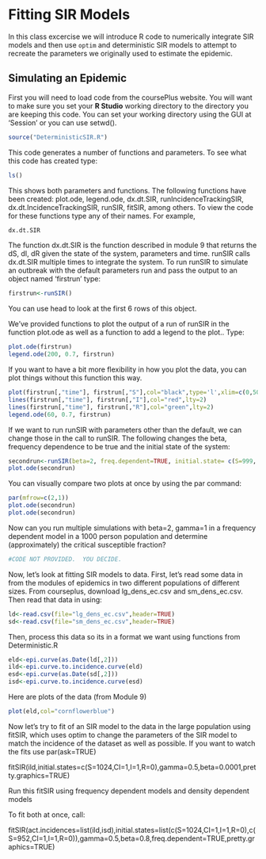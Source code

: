 Fitting SIR Models
========================================================

In this class excercise we will introduce R code to numerically integrate SIR models and then use `optim` and deterministic SIR models to attempt to recreate the parameters we originally used to estimate the epidemic.

Simulating an Epidemic
--------------------------------------------------
First you will need to load code from the coursePlus website. You will want to make sure you set your **R Studio** working directory to the directory you are keeping this code.  You can set your working directory using the GUI at 'Session' or you can use setwd().

```{r}
source("DeterministicSIR.R")
```

This code generates a number of functions and parameters.  To see what this code has created type:

```{r}
ls()
```

This shows both parameters and functions.  The following functions have been created: plot.ode, legend.ode, dx.dt.SIR, runIncidenceTrackingSIR, dx.dt.IncidenceTrackingSIR, runSIR, fitSIR, among others. To view the code for these functions type any of their names.  For example,

```{r}
dx.dt.SIR
```

The function dx.dt.SIR is the function described in module 9 that returns the dS, dI, dR given the state of the system, parameters and time.  runSIR calls dx.dt.SIR multiple times to integrate the system.  To run runSIR to simulate an outbreak with the default parameters run and pass the output to an object named 'firstrun' type:

```{r}
firstrun<-runSIR()
```

You can use head to look at the first 6 rows of this object.

We've provided functions to plot the output of a run of runSIR in the function plot.ode as well as a function to add a legend to the plot..  Type:

```{r}
plot.ode(firstrun)
legend.ode(200, 0.7, firstrun)
```

If you want to have a bit more flexibility in how you plot the data, you can plot things without this function this way.

```{r}
plot(firstrun[,"time"], firstrun[,"S"],col="black",type='l',xlim=c(0,50),ylim=c(0,1),xlab="Time",ylab="State Variable")
lines(firstrun[,"time"], firstrun[,"I"],col="red",lty=2)
lines(firstrun[,"time"], firstrun[,"R"],col="green",lty=2)
legend.ode(60, 0.7, firstrun)
```

If we want to run runSIR with parameters other than the default, we can change those in the call to runSIR.  The following changes the beta, frequency dependence to be true and the initial state of the system:

```{r}
secondrun<-runSIR(beta=2, freq.dependent=TRUE, initial.state= c(S=999, I=1, R=0))
plot.ode(secondrun)
```

You can visually compare two plots at once by using the par command:

```{r}
par(mfrow=c(2,1))
plot.ode(secondrun)
plot.ode(secondrun)
```

Now can you run multiple simulations with beta=2, gamma=1 in a frequency dependent model in a 1000 person population and determine (approximately) the critical susceptible fraction?  

```{r}
#CODE NOT PROVIDED.  YOU DECIDE.
```

Now, let's look at fitting SIR models to data.
First, let's read some data in from the modules of epidemics in two different populations of different sizes. From courseplus, download lg_dens_ec.csv and sm_dens_ec.csv.  Then read that data in using:

```{r}
ld<-read.csv(file="lg_dens_ec.csv",header=TRUE)
sd<-read.csv(file="sm_dens_ec.csv",header=TRUE)
```

Then, process this data so its in a format we want using functions from Deterministic.R

```{r}
eld<-epi.curve(as.Date(ld[,2]))
ild<-epi.curve.to.incidence.curve(eld)
esd<-epi.curve(as.Date(sd[,2]))
isd<-epi.curve.to.incidence.curve(esd)
```

Here are plots of the data (from Module 9)

```{r}
plot(eld,col="cornflowerblue")
```

Now let's try to fit of an SIR model to the data in the large population using fitSIR, which uses optim to change the parameters of the SIR model to match the incidence of the dataset as well as possible.  If you want to watch the fits use par(ask=TRUE) 

fitSIR(ild,initial.states=c(S=1024,CI=1,I=1,R=0),gamma=0.5,beta=0.0001,pretty.graphics=TRUE)

Run this fitSIR using frequency dependent models and density dependent models

To fit both at once, call:

fitSIR(act.incidences=list(ild,isd),initial.states=list(c(S=1024,CI=1,I=1,R=0),c(S=952,CI=1,I=1,R=0)),gamma=0.5,beta=0.8,freq.dependent=TRUE,pretty.graphics=TRUE)  